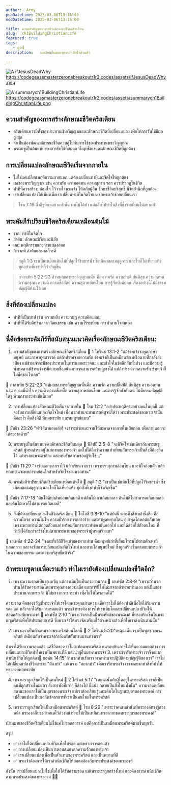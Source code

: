 ```yaml
---
author:  Army
pubDatetime: 2025-03-06T13:16:00
modDatetime: 2025-03-06T13:16:00

title: ความสำคัญของการสร้างลักษณะชีวิตคริสเตียน
slug:  ch1BuildingChristianLife
featured: true
tags:
   - god
description:   บทเรียนที่ผมอยากจะบันทึกไว้ส่วนตัว

---
```


![A ifJesusDeadWhy](/assets/ifJesusDeadWhy.png)
https://codegeassmasterzeronebreakoutr1r2.codes/assets/ifJesusDeadWhy.png

![A summarych1BuildingChristianLife](/assets/summarych1BuildingChristianLife.png)
https://codegeassmasterzeronebreakoutr1r2.codes/assets/summarych1BuildingChristianLife.png


## ความสำคัญของการสร้างลักษณะชีวิตคริสเตียน

- คริสเตียนควรมีทั้งของประทานฝ่ายวิญญาณและลักษณะชีวิตที่เปลี่ยนแปลง เพื่อให้การรับใช้มีผลสูงสุด
- จำเป็นต้องพัฒนาลักษณะชีวิตควบคู่ไปกับการใช้ของประทานพระวิญญาณ
- พระเยซูเป็นต้นแบบของการรับใช้ที่สมดุล ทั้งฤทธิ์เดชและลักษณะชีวิตที่ถูกต้อง

## การเปลี่ยนแปลงลักษณะชีวิตเริ่มจากภายใน

- ไม่ใช่แค่เปลี่ยนพฤติกรรมภายนอก แต่ต้องเปลี่ยนท่าทีและจิตใจให้ถูกต้อง
- ผลของพระวิญญาณ เช่น ความรัก ความอดทน ความสุภาพ ฯลฯ ควรปรากฏในชีวิต
- ท่าทีที่ควรสร้าง: ถ่อมใจ ไว้วางใจพระเจ้า ให้อภัยผู้อื่น รักษาชีวิตบริสุทธิ์ มีจิตสำนึกที่ถูกต้อง
- เราเปลี่ยนแปลงได้เพียงเมื่อเราเปลี่ยนท่าทีในจิตใจและขอพระเจ้าช่วยเปลี่ยนเรา

> โรม 7:19 สิ่ง​ดีๆ​ที่​ผม​อยาก​ทำ​นั้น ผม​ไม่​ได้​ทำ แต่​กลับ​ไป​ทำ​ใน​สิ่ง​ที่​ชั่วร้าย​ที่​ผม​ไม่​อยาก​ทำ

## พระคัมภีร์เปรียบชีวิตคริสเตียนเหมือนต้นไม้

- ราก: ท่าทีในจิตใจ
- ลำต้น: ลักษณะชีวิตและนิสัย
- ผล: พฤติกรรมและการแสดงออก
- ถ้ารากดี ลำต้นและผลก็จะดี

>  สดุดี 1:3
เขาเป็นเหมือนต้นไม้ที่ปลูกไว้ริมธารน้ำ ซึ่งเกิดผลตามฤดูกาล และใบก็ไม่เหี่ยวแห้ง ทุกอย่างที่เขาทำก็จำเริญขึ้น

> กาลาเทีย 5:22-23
ส่วนผลของพระวิญญาณนั้น คือความรัก ความยินดี สันติสุข ความอดทน ความกรุณา ความดี ความซื่อสัตย์ ความสุภาพอ่อนโยน การรู้จักบังคับตน เรื่องอย่างนี้ไม่มีธรรมบัญญัติห้ามไว้เลย


## สิ่งที่ต้องเปลี่ยนแปลง

- ท่าทีที่เป็นบาป เช่น ความหยิ่ง ความกบฏ ความคิดแง่ลบ
- ท่าทีที่ได้รับอิทธิพลจากวัฒนธรรม เช่น ความไร้ระเบียบ การทำตามใจตนเอง

## นี่คือข้อพระคัมภีร์ที่สนับสนุนแนวคิดเรื่องลักษณะชีวิตคริสเตียน:

1. ความสำคัญของการสร้างลักษณะชีวิตคริสเตียน
📖 1 โครินธ์ 13:1-2
"แม้ข้าพเจ้าจะพูดภาษามนุษย์ และภาษาทูตสวรรค์ แต่ถ้าปราศจากความรัก ข้าพเจ้าก็เป็นเหมือนฆ้องหรือฉาบที่กำลังส่งเสียง แม้ข้าพเจ้าจะมีของประทานในการเผยพระวจนะ และเข้าใจในข้อลึกลับทั้งปวง และมีความรู้ทั้งหมด แม้ข้าพเจ้าจะมีความเชื่ออย่างมากจนสามารถย้ายภูเขาได้ แต่ถ้าปราศจากความรัก ข้าพเจ้าก็ไม่มีค่าอะไรเลย"

📖 กาลาเทีย 5:22-23
"แต่ผลของพระวิญญาณนั้นคือ ความรัก ความปลื้มปีติ สันติสุข ความอดทนนาน ความมีน้ำใจ ความดี ความสัตย์ซื่อ ความสุภาพอ่อนโยน และการรู้จักบังคับตน ไม่มีธรรมบัญญัติใดๆ ห้ามการกระทำเช่นนี้เลย"

2. การเปลี่ยนแปลงลักษณะชีวิตเริ่มจากภายใน
📖 โรม 12:2
"อย่าประพฤติตามอย่างคนในยุคนี้ แต่จงรับการเปลี่ยนแปลงจิตใจใหม่ เพื่อพวกท่านจะสามารถพิสูจน์ได้ว่า พระประสงค์ของพระเจ้านั้นคืออะไร คือสิ่งที่ดี ที่พอพระทัย และสมบูรณ์แบบ"

📖 มัทธิว 23:26
"ฟาริสีตาบอดเอ๋ย! จงชำระถ้วยและจานให้สะอาดจากภายในเสียก่อน เพื่อภายนอกจะได้สะอาดด้วย"

3. พระเยซูเป็นต้นแบบของลักษณะชีวิตที่สมดุล
📖 ฟิลิปปี 2:5-8
"จงมีจิตใจเช่นเดียวกับพระเยซูคริสต์ ผู้ทรงดำรงอยู่ในสภาพของพระเจ้า แต่ไม่ได้ถือว่าความเท่าเทียมกับพระเจ้าเป็นสิ่งที่ต้องยึดไว้ แต่ทรงลดพระองค์ลง และทรงรับสภาพของผู้รับใช้..."

📖 มัทธิว 11:29
"จงรับแอกของเราไว้ แล้วเรียนจากเรา เพราะเราสุภาพอ่อนโยน และมีใจถ่อมตัว แล้วพวกท่านจะพบการหย่อนใจสำหรับจิตใจของพวกท่าน"



4. พระคัมภีร์เปรียบชีวิตคริสเตียนเหมือนต้นไม้
📖 สดุดี 1:3
"เขาเป็นเช่นต้นไม้ที่ปลูกไว้ริมธารน้ำ ซึ่งเกิดผลตามฤดูกาล และใบก็ไม่เหี่ยวแห้ง ทุกสิ่งที่เขาทำก็จำเริญขึ้น"

📖 มัทธิว 7:17-18
"ต้นไม้ดีทุกต้นย่อมเกิดผลดี แต่ต้นไม้เลวเกิดผลเลว ต้นไม้ดีไม่สามารถเกิดผลเลว และต้นไม้เลวก็ไม่สามารถเกิดผลดี"


5. สิ่งที่ต้องเปลี่ยนแปลงในชีวิตคริสเตียน
📖 โคโลสี 3:8-10
"แต่บัดนี้จงละทิ้งสิ่งเหล่านี้เสีย คือความโกรธ ความโมโห ความชั่วร้าย การกล่าวร้าย และคำพูดหยาบโลน อย่าพูดโกหกต่อกันเลย เพราะพวกท่านได้ถอดตัวตนเก่าพร้อมกับการกระทำของมันออกไป และได้สวมใส่ตัวตนใหม่ ที่กำลังได้รับการสร้างใหม่ตามพระฉายาของพระเจ้าผู้ทรงสร้างเขา"

📖 เอเฟซัส 4:22-24
"จงละทิ้งวิถีชีวิตเก่าของพวกท่าน คือมนุษย์เก่าที่เสื่อมโทรมไปตามตัณหาที่หลอกลวง และจงรับการเปลี่ยนแปลงจิตใจใหม่ และสวมใส่มนุษย์ใหม่ ซึ่งถูกสร้างขึ้นตามแบบพระเจ้าในความชอบธรรม และความบริสุทธิ์แท้จริง"


## ถ้าพระเยซูตายเพื่อเราแล้ว ทำไมเรายังต้องเปลี่ยนแปลงชีวิตอีก?

1. เพราะความรอดเป็นของขวัญ แต่การเติบโตเป็นกระบวนการ
📖 เอเฟซัส 2:8-9
"เพราะว่าพวกท่านได้รับความรอดโดยพระคุณทางความเชื่อ และการนี้ไม่ได้มาจากตัวพวกท่านเอง แต่เป็นของประทานจากพระเจ้า มิใช่มาจากการกระทำ เพื่อไม่ให้ใครอวดได้"

ความรอด คือของขวัญที่พระเจ้าให้เราโดยพระคุณผ่านความเชื่อ เราไม่ได้ต้องทำดีเพื่อให้ได้รับความรอด
แต่ หลังจากได้รับความรอดแล้ว พระเจ้าทรงต้องการให้เราเติบโตและเปลี่ยนแปลงชีวิตให้สอดคล้องกับพระองค์
📖 เอเฟซัส 2:10
"เพราะว่าเราเป็นฝีพระหัตถ์ของพระองค์ ที่ทรงสร้างขึ้นในพระเยซูคริสต์เพื่อให้ประกอบการดี ซึ่งพระเจ้าได้ทรงจัดเตรียมไว้ล่วงหน้าแล้วเพื่อให้เราดำเนินตามนั้น"

2. เพราะเราเป็นตัวแทนของพระคริสต์บนโลกนี้
📖 2 โครินธ์ 5:20"เหตุฉะนั้น เราเป็นทูตของพระคริสต์ เหมือนกับว่าพระเจ้ากำลังตรัสกับท่านผ่านทางเรา"

ถ้าเราได้รับความรอดแล้ว แต่ชีวิตของเราไม่สะท้อนพระคริสต์ คนรอบข้างอาจไม่เห็นความแตกต่าง
การเปลี่ยนแปลงชีวิตทำให้เราเป็นพยานที่ดี และนำผู้อื่นมาหาพระเจ้า
3. เพราะเรารักพระเจ้า เราจึงอยากดำเนินชีวิตให้ถูกต้อง📖 ยอห์น 14:15"ถ้าพวกท่านรักเรา พวกท่านจะปฏิบัติตามบัญญัติของเรา"
เราไม่ได้เปลี่ยนแปลงชีวิตเพราะ "ต้องทำ" แต่เพราะ "อยากทำ"
เมื่อเรารักพระเจ้า เราจะอยากทำสิ่งที่ทำให้พระองค์พอพระทัย

4. เพราะเราถูกเรียกให้เป็นคนใหม่
📖 2 โครินธ์ 5:17
"เหตุฉะนั้นถ้าผู้ใดอยู่ในพระคริสต์ เขาก็เป็นคนที่ถูกสร้างใหม่แล้ว สิ่งสารพัดที่เก่าๆ ก็ล่วงไป นี่แน่ะ กลายเป็นสิ่งใหม่ทั้งนั้น"
ความรอดเปลี่ยนสถานะของเราให้เป็นบุตรของพระเจ้า แต่เราต้องเรียนรู้และเติบโตในฐานะบุตรของพระองค์
การเปลี่ยนแปลงเป็นผลลัพธ์จากการที่เราเป็นคนใหม่ในพระคริสต์

5. เพราะเราถูกเรียกให้เป็นเหมือนพระคริสต์
📖 โรม 8:29
"เพราะว่าคนเหล่านั้นที่พระองค์ทรงรู้ล่วงหน้า พระองค์ก็ทรงกำหนดไว้ล่วงหน้าที่จะให้เป็นเหมือนพระฉายาของพระบุตรของพระองค์"

เป้าหมายของชีวิตคริสเตียนไม่ใช่แค่ไปรอดสวรรค์ แต่คือการเป็นเหมือนพระคริสต์มากขึ้นทุกวัน

สรุป
- ✅ เราไม่ได้เปลี่ยนแปลงชีวิตเพื่อให้รอด แต่เพราะเรารอดแล้ว
- ✅ การเปลี่ยนแปลงเป็นการตอบสนองต่อความรักของพระเจ้า
- ✅ เราเปลี่ยนแปลงเพื่อเป็นตัวแทนของพระคริสต์ และเป็นพยานที่ดี
- ✅ พระเจ้าต้องการให้เราดำเนินชีวิตให้สอดคล้องกับพระประสงค์ของพระองค์

ดังนั้น เราเปลี่ยนแปลงไม่ใช่เพื่อให้ได้รับความรอด แต่เพราะเราถูกสร้างใหม่ และต้องการดำเนินชีวิตตามพระประสงค์ของพระองค์ 💖🙏